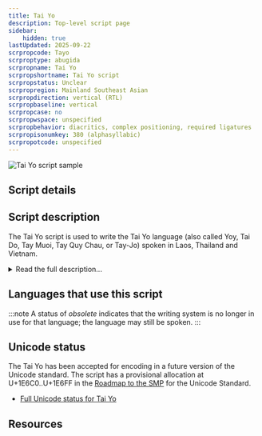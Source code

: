 ```yaml
---
title: Tai Yo
description: Top-level script page
sidebar:
    hidden: true
lastUpdated: 2025-09-22
scrpropcode: Tayo
scrproptype: abugida
scrpropname: Tai Yo
scrpropshortname: Tai Yo script
scrpropstatus: Unclear
scrpropregion: Mainland Southeast Asian
scrpropdirection: vertical (RTL)
scrpropbaseline: vertical
scrpropcase: no
scrpropwspace: unspecified
scrpropbehavior: diacritics, complex positioning, required ligatures
scrpropisonumkey: 380 (alphasyllabic)
scrpropotcode: unspecified
---
```



![Tai Yo script sample](../images/tayo-sample.jpg "Tai Yo sample")

## Script details

<ScriptDetails />

## Script description

The Tai Yo script is used to write the Tai Yo language (also called Yoy, Tai Do, Tay Muoi, Tay Quy Chau, or Tay-Jo) spoken in Laos, Thailand and Vietnam.

<details>
<summary>Read the full description...</summary>Most people use the Latin script, but the Tai Yo script does have limited use.

The script is written vertically, from top to bottom and from right to left. Books written in the script accordingly open on the left.

There are three types of consonant symbol in Tai Yo. Twenty-four symbols are used only at the start of a syllable. Five symbols are used only at the end of a syllable. Three symbols can be used either at the start or at the end of a syllable, although their position in the syllable dictates their pronunciation. At the start they represent [ɓ], [ƌ], [ɲ], but at the end they represent [p], [t], [j].

There is a tone mark for indicating tone.

Consonants do not contain an inherent vowel; all vowels are written explicitly by means of dependent symbols. There are 15 vowel symbols in total, 5 of which represent diphthongs. Vowels can be joined after (that is, below) a consonant, or to the right of it.

There are 5 (possibly 6) consonant+vowel ligatures, representing at, ak, am, an, ang, (ap).

One symbol can represent either one of a number of vowels, or the labialization of a consonant. When written below the consonant it represents the diphthong [ie] or [ia]; when it is both written to the right of the consonant and is syllable-final it represents [ăi]; when it is both written to the right _and_ is followed by a vowel it represents labialization. The exception to representing labialization with this symbol is [k<sup>w</sup>], which is written with a separate symbol.
</details>

## Languages that use this script

:::note
A status of _obsolete_ indicates that the writing system is no longer in use for that language; the language may still be spoken.
:::

<WsList script='Tayo' wsMax='5' />

## Unicode status

The Tai Yo  has been accepted for encoding in a future version of the Unicode standard. The script has a provisional allocation at U+1E6C0..U+1E6FF in the [Roadmap to the SMP](http://www.unicode.org/roadmaps/smp/) for the Unicode Standard.

- [Full Unicode status for Tai Yo](/scrlang/unicode/tayo-unicode)



## Resources

<ScriptResources detailSummary='seemore' />

